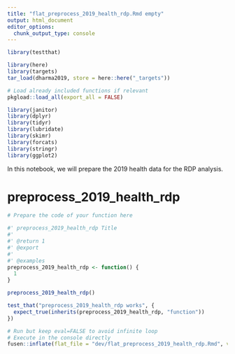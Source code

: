 ```yaml
---
title: "flat_preprocess_2019_health_rdp.Rmd empty"
output: html_document
editor_options: 
  chunk_output_type: console
---
```


```r
library(testthat)
```

```r
library(here)
library(targets)
tar_load(dharma2019, store = here::here("_targets"))

# Load already included functions if relevant
pkgload::load_all(export_all = FALSE)

library(janitor)
library(dplyr)
library(tidyr)
library(lubridate)
library(skimr)
library(forcats)
library(stringr)
library(ggplot2)
```

In this notebook, we will prepare the 2019 health data for the RDP analysis.

# preprocess_2019_health_rdp

```r
# Prepare the code of your function here
```

```r
#' preprocess_2019_health_rdp Title
#'
#' @return 1
#' @export
#'
#' @examples
preprocess_2019_health_rdp <- function() {
  1
}
```

```r
preprocess_2019_health_rdp()
```

```r
test_that("preprocess_2019_health_rdp works", {
  expect_true(inherits(preprocess_2019_health_rdp, "function"))
})
```


```r
# Run but keep eval=FALSE to avoid infinite loop
# Execute in the console directly
fusen::inflate(flat_file = "dev/flat_preprocess_2019_health_rdp.Rmd", vignette_name = "Go further")
```

